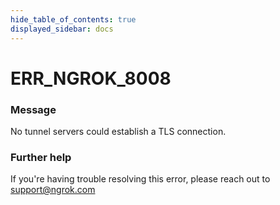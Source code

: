 ```yaml
---
hide_table_of_contents: true
displayed_sidebar: docs
---
```



# ERR_NGROK_8008

### Message

No tunnel servers could establish a TLS connection.

### Further help

If you're having trouble resolving this error, please reach out to [support@ngrok.com](mailto:support@ngrok.com?subject=Help%20with%20ERR_NGROK_8008)

<ErrorDetails error="err_ngrok_8008" />
